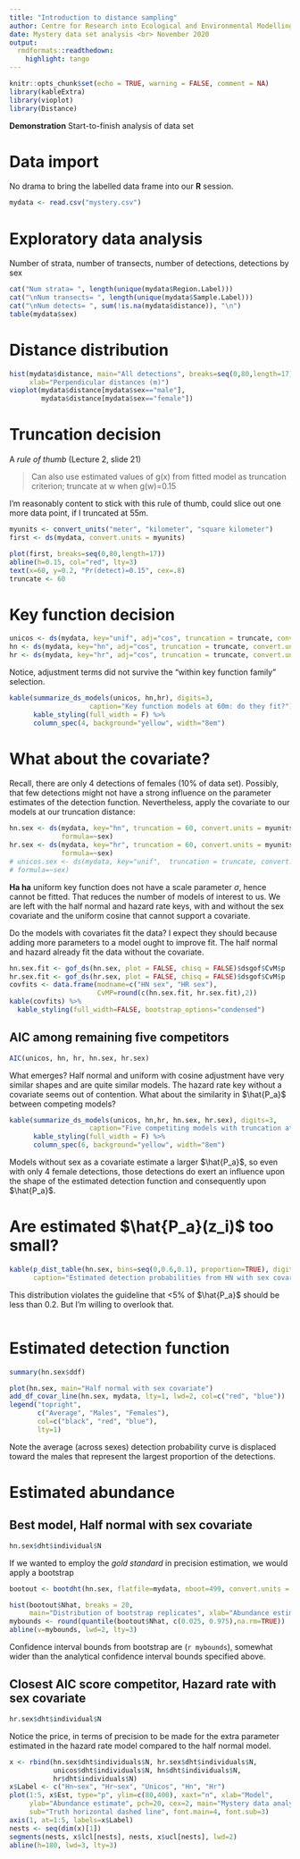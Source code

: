 ```yaml
---
title: "Introduction to distance sampling"
author: Centre for Research into Ecological and Environmental Modelling <br> **University of St Andrews**
date: Mystery data set analysis <br> November 2020
output:
  rmdformats::readthedown:
    highlight: tango
---
```

  
```r
knitr::opts_chunk$set(echo = TRUE, warning = FALSE, comment = NA)
library(kableExtra)
library(vioplot)
library(Distance)
```

<div class="alert  alert-success">
  <strong>Demonstration</strong> Start-to-finish analysis of data set
</div>

# Data import

No drama to bring the labelled data frame into our **R** session.

```r
mydata <- read.csv("mystery.csv")
```

# Exploratory data analysis

Number of strata, number of transects, number of detections, detections by sex

```r
cat("Num strata= ", length(unique(mydata$Region.Label)))
cat("\nNum transects= ", length(unique(mydata$Sample.Label)))
cat("\nNum detects= ", sum(!is.na(mydata$distance)), "\n")
table(mydata$sex)
```

# Distance distribution

```r
hist(mydata$distance, main="All detections", breaks=seq(0,80,length=17),
     xlab="Perpendicular distances (m)")
vioplot(mydata$distance[mydata$sex=="male"],
        mydata$distance[mydata$sex=="female"])
```

# Truncation decision

A *rule of thumb* (Lecture 2, slide 21)

> Can also use estimated values of g(x) from fitted model as truncation criterion; truncate at w when g(w)=0.15

I'm reasonably content to stick with this rule of thumb, could slice out one more data point, if I truncated at 55m.

```r
myunits <- convert_units("meter", "kilometer", "square kilometer")
first <- ds(mydata, convert.units = myunits)
```

```r
plot(first, breaks=seq(0,80,length=17))
abline(h=0.15, col="red", lty=3)
text(x=60, y=0.2, "Pr(detect)=0.15", cex=.8)
truncate <- 60
```

# Key function decision

```r
unicos <- ds(mydata, key="unif", adj="cos", truncation = truncate, convert.units = myunits)
hn <- ds(mydata, key="hn", adj="cos", truncation = truncate, convert.units = myunits)
hr <- ds(mydata, key="hr", adj="cos", truncation = truncate, convert.units = myunits)
```

Notice, adjustment terms did not survive the "within key function family" selection.

```r
kable(summarize_ds_models(unicos, hn,hr), digits=3,
                    caption="Key function models at 60m: do they fit?")  %>%
      kable_styling(full_width = F) %>%
      column_spec(4, background="yellow", width="8em")
```

# What about the covariate?

Recall, there are only 4 detections of females (10\% of data set).  Possibly, that few detections might not have a strong influence on the parameter estimates of the detection function.  Nevertheless, apply the covariate to our models at our truncation distance:

```r
hn.sex <- ds(mydata, key="hn", truncation = 60, convert.units = myunits,
             formula=~sex)
hr.sex <- ds(mydata, key="hr", truncation = 60, convert.units = myunits,
             formula=~sex)
# unicos.sex <- ds(mydata, key="unif",  truncation = truncate, convert.units = myunits,
# formula=~sex)
```

**Ha ha** uniform key function does not have a scale parameter $\sigma$, hence cannot be fitted.  That reduces the number of models of interest to us.  We are left with the half normal and hazard rate keys, with and without the sex covariate and the uniform cosine that cannot support a covariate.  

Do the models with covariates fit the data?  I expect they should because adding more parameters to a model ought to improve fit.  The half normal and hazard already fit the data without the covariate.

```r
hn.sex.fit <- gof_ds(hn.sex, plot = FALSE, chisq = FALSE)$dsgof$CvM$p
hr.sex.fit <- gof_ds(hr.sex, plot = FALSE, chisq = FALSE)$dsgof$CvM$p
covfits <- data.frame(modname=c("HN sex", "HR sex"), 
                      CvMP=round(c(hn.sex.fit, hr.sex.fit),2))
kable(covfits) %>%
  kable_styling(full_width=FALSE, bootstrap_options="condensed")

```

## AIC among remaining five competitors

```r
AIC(unicos, hn, hr, hn.sex, hr.sex)
```

What emerges?  Half normal and uniform with cosine adjustment have very similar shapes and are quite similar models.  The hazard rate key without a covariate seems out of contention.  What about the similarity in $\hat{P_a}$ between competing models?

```r
kable(summarize_ds_models(unicos, hn,hr, hn.sex, hr.sex), digits=3,
                    caption="Five competiting models with truncation at 60m")  %>%
      kable_styling(full_width = F) %>%
      column_spec(6, background="yellow", width="8em")
```

Models without sex as a covariate estimate a larger $\hat{P_a}$, so even with only 4 female detections, those detections do exert an influence upon the shape of the estimated detection function and consequently upon $\hat{P_a}$.

# Are estimated $\hat{P_a}(z_i)$ too small?

```r
kable(p_dist_table(hn.sex, bins=seq(0,0.6,0.1), proportion=TRUE), digits=3,
      caption="Estimated detection probabilities from HN with sex covariate.")
```
This distribution violates the guideline that <5\% of $\hat{P_a}$ should be less than 0.2.  But I'm willing to overlook that.  

```r


```


# Estimated detection function

```r
summary(hn.sex$ddf)
```
```r
plot(hn.sex, main="Half normal with sex covariate")
add_df_covar_line(hn.sex, mydata, lty=1, lwd=2, col=c("red", "blue"))
legend("topright", 
       c("Average", "Males", "Females"),
       col=c("black", "red", "blue"),
       lty=1)
```

Note the average (across sexes) detection probability curve is displaced toward the males that represent the largest proportion of the detections.

# Estimated abundance

## Best model, Half normal with sex covariate
```r
hn.sex$dht$individual$N
```

If we wanted to employ the *gold standard* in precision estimation, we would apply a bootstrap

```r
bootout <- bootdht(hn.sex, flatfile=mydata, nboot=499, convert.units = myunits)
```

```r
hist(bootout$Nhat, breaks = 20, 
     main="Distribution of bootstrap replicates", xlab="Abundance estimate")
mybounds <- round(quantile(bootout$Nhat, c(0.025, 0.975),na.rm=TRUE))
abline(v=mybounds, lwd=2, lty=3)
```

Confidence interval bounds from bootstrap are (`r mybounds`), somewhat wider than the analytical confidence interval bounds specified above.


## Closest AIC score competitor, Hazard rate with sex covariate
```r
hr.sex$dht$individual$N
```

Notice the price, in terms of precision to be made for the extra parameter estimated in the hazard rate model compared to the half normal model.


```r
x <- rbind(hn.sex$dht$individuals$N, hr.sex$dht$individuals$N,
           unicos$dht$individuals$N, hn$dht$individuals$N, 
           hr$dht$individuals$N)
x$Label <- c("Hn~sex", "Hr~sex", "Unicos", "Hn", "Hr")
plot(1:5, x$Est, type="p", ylim=c(80,400), xaxt="n", xlab="Model", 
     ylab="Abundance estimate", pch=20, cex=2, main="Mystery data analysis",
     sub="Truth horizontal dashed line", font.main=4, font.sub=3)
axis(1, at=1:5, labels=x$Label)
nests <- seq(dim(x)[1])
segments(nests, x$lcl[nests], nests, x$ucl[nests], lwd=2)
abline(h=180, lwd=3, lty=3)
```